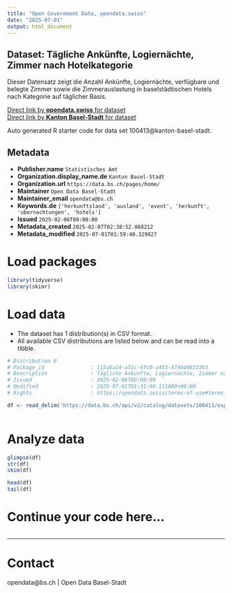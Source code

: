 ```yaml
---
title: "Open Government Data, opendata.swiss"
date: "2025-07-01"
output: html_document
---
```


## Dataset: Tägliche Ankünfte, Logiernächte, Zimmer nach Hotelkategorie

Dieser Datensatz zeigt die Anzahl Ankünfte, Logiernächte, verfügbare und belegte Zimmer sowie die Zimmerauslastung in baselstädtischen Hotels nach Kategorie auf täglicher Basis.

[Direct link by **opendata.swiss** for dataset](https://opendata.swiss/de/dataset/tagliche-ankunfte-logiernachte-zimmer-nach-hotelkategorie)<br>
[Direct link by **Kanton Basel-Stadt** for dataset](https://data.bs.ch/explore/dataset/100413/)

Auto generated R starter code for data set 100413@kanton-basel-stadt.

## Metadata

- **Publisher.name** `Statistisches Amt`
- **Organization.display_name.de** `Kanton Basel-Stadt`
- **Organization.url** `https://data.bs.ch/pages/home/`
- **Maintainer** `Open Data Basel-Stadt`
- **Maintainer_email** `opendata@bs.ch`
- **Keywords.de** `['herkunftsland', 'ausland', 'event', 'herkunft', 'ubernachtungen', 'hotels']`
- **Issued** `2025-02-06T00:00:00`
- **Metadata_created** `2025-02-07T02:38:52.868212`
- **Metadata_modified** `2025-07-01T01:59:40.329827`


# Load packages

```r

library(tidyverse)
library(skimr)

```

# Load data

-   The dataset has 1 distribution(s) in CSV format.
-   All available CSV distributions are listed below and can be read into a tibble.

```r

# Distribution 0
# Package_id               : 115a6a14-a51c-4fc0-a453-4746d40223b3
# Description              : Tägliche Ankünfte, Logiernächte, Zimmer nach Hotelkategorie (csv)
# Issued                   : 2025-02-06T00:00:00
# Modified                 : 2025-07-01T01:31:09.111000+00:00
# Rights                   : https://opendata.swiss/terms-of-use#terms_by

df <- read_delim('https://data.bs.ch/api/v2/catalog/datasets/100413/exports/csv?use_labels=true')



```

# Analyze data

```r

glimpse(df)
str(df)
skim(df)

head(df)
tail(df)

```

# Continue your code here...

```r

```

------------------------------------------------------------------------

# Contact

opendata@bs.ch | Open Data Basel-Stadt
